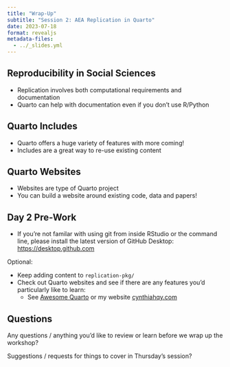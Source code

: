 ```yaml
---
title: "Wrap-Up"
subtitle: "Session 2: AEA Replication in Quarto"
date: 2023-07-18
format: revealjs
metadata-files: 
  - ../_slides.yml
---
```


## Reproducibility in Social Sciences

- Replication involves both computational requirements and documentation
- Quarto can help with documentation even if you don't use R/Python

## Quarto Includes

- Quarto offers a huge variety of features with more coming!
- Includes are a great way to re-use existing content

## Quarto Websites

- Websites are type of Quarto project
- You can build a website around existing code, data and papers!

## Day 2 Pre-Work

-   If you're not familar with using git from inside RStudio or the command line, please install the latest version of GitHub Desktop: <https://desktop.github.com>

Optional:

-   Keep adding content to `replication-pkg/`
-   Check out Quarto websites and see if there are any features you'd particularly like to learn:
    - See [Awesome Quarto](https://github.com/mcanouil/awesome-quarto#websites-formats) or my website [cynthiahqy.com](https://www.cynthiahqy.com)

## Questions

::: task
Any questions / anything you'd like to review or learn before we wrap up the workshop?
:::

::: task
Suggestions / requests for things to cover in Thursday's session?
:::